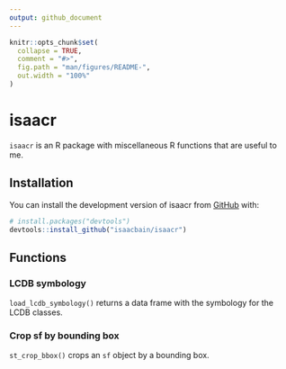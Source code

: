 ```yaml
---
output: github_document
---
```


<!-- README.md is generated from README.Rmd. Please edit that file -->

```r
knitr::opts_chunk$set(
  collapse = TRUE,
  comment = "#>",
  fig.path = "man/figures/README-",
  out.width = "100%"
)
```

# isaacr

<!-- badges: start -->
<!-- badges: end -->

`isaacr` is an R package with miscellaneous R functions that are useful to me.

## Installation

You can install the development version of isaacr from [GitHub](https://github.com/) with:

``` r
# install.packages("devtools")
devtools::install_github("isaacbain/isaacr")
```

## Functions

### LCDB symbology

`load_lcdb_symbology()` returns a data frame with the symbology for the LCDB classes.

### Crop sf by bounding box

`st_crop_bbox()` crops an `sf` object by a bounding box.



